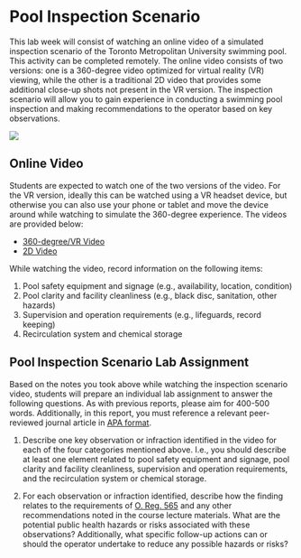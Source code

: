 # Pool Inspection Scenario

This lab week will consist of watching an online video of a simulated inspection scenario of the Toronto Metropolitan University swimming pool. This activity can be completed remotely. The online video consists of two versions: one is a 360-degree video optimized for virtual reality (VR) viewing, while the other is a traditional 2D video that provides some additional close-up shots not present in the VR version. The inspection scenario will allow you to gain experience in conducting a swimming pool inspection and making recommendations to the operator based on key observations. 

![](https://www.torontomu.ca/content/dam/recreation/Facilities/Pool3.jpg)

## Online Video

Students are expected to watch one of the two versions of the video. For the VR version, ideally this can be watched using a VR headset device, but otherwise you can also use your phone or tablet and move the device around while watching to simulate the 360-degree experience. The videos are provided below:

- [360-degree/VR Video](https://youtu.be/boVwhRMv0H0)
- [2D Video](https://youtu.be/jlmrKu9cobc)

While watching the video, record information on the following items:

1. Pool safety equipment and signage (e.g., availability, location, condition)
2. Pool clarity and facility cleanliness (e.g., black disc, sanitation, other hazards)
3. Supervision and operation requirements (e.g., lifeguards, record keeping)
4. Recirculation system and chemical storage

## Pool Inspection Scenario Lab Assignment

Based on the notes you took above while watching the inspection scenario video, students will prepare an individual lab assignment to answer the following questions. As with previous reports, please aim for 400-500 words. Additionally, in this report, you must reference a relevant peer-reviewed journal article in [APA format](https://learn.library.torontomu.ca/Research/apa-style).

1. Describe one key observation or infraction identified in the video for each of the four categories mentioned above. I.e., you should describe at least one element related to pool safety equipment and signage, pool clarity and facility cleanliness, supervision and operation requirements, and the recirculation system or chemical storage. 

2. For each observation or infraction identified, describe how the finding relates to the requirements of [O. Reg. 565](https://www.ontario.ca/laws/regulation/900565) and any other recommendations noted in the course lecture materials. What are the potential public health hazards or risks associated with these observations? Additionally, what specific follow-up actions can or should the operator undertake to reduce any possible hazards or risks?





